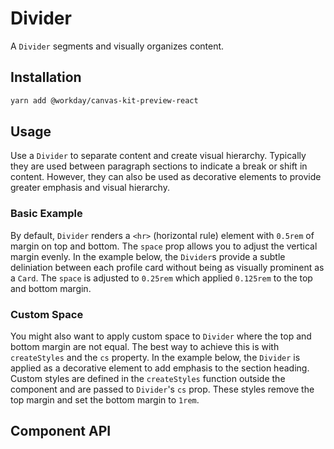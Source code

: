 

<Meta title="Preview/Divider" component={Divider} />

# Divider

A `Divider` segments and visually organizes content.

## Installation

```sh
yarn add @workday/canvas-kit-preview-react
```

## Usage

Use a `Divider` to separate content and create visual hierarchy. Typically they are used between
paragraph sections to indicate a break or shift in content. However, they can also be used as
decorative elements to provide greater emphasis and visual hierarchy.

### Basic Example

By default, `Divider` renders a `<hr>` (horizontal rule) element with `0.5rem` of margin on top and
bottom. The `space` prop allows you to adjust the vertical margin evenly. In the example below, the
`Divider`s provide a subtle deliniation between each profile card without being as visually
prominent as a `Card`. The `space` is adjusted to `0.25rem` which applied `0.125rem` to the top and
bottom margin.

<ExampleCodeBlock code={Basic} />

### Custom Space

You might also want to apply custom space to `Divider` where the top and bottom margin are not
equal. The best way to achieve this is with `createStyles` and the `cs` property. In the example
below, the `Divider` is applied as a decorative element to add emphasis to the section heading.
Custom styles are defined in the `createStyles` function outside the component and are passed to
`Divider`'s `cs` prop. These styles remove the top margin and set the bottom margin to `1rem`.

<ExampleCodeBlock code={CustomSpace} />

## Component API

<SymbolDoc name="Divider" hideDescription />
